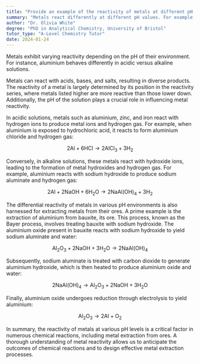 ```yaml
---
title: "Provide an example of the reactivity of metals at different pH values"
summary: "Metals react differently at different pH values. For example, aluminium reacts differently in acidic and alkaline solutions."
author: "Dr. Olivia White"
degree: "PhD in Analytical Chemistry, University of Bristol"
tutor_type: "A-Level Chemistry Tutor"
date: 2024-01-24
---
```


Metals exhibit varying reactivity depending on the pH of their environment. For instance, aluminium behaves differently in acidic versus alkaline solutions.

Metals can react with acids, bases, and salts, resulting in diverse products. The reactivity of a metal is largely determined by its position in the reactivity series, where metals listed higher are more reactive than those lower down. Additionally, the pH of the solution plays a crucial role in influencing metal reactivity.

In acidic solutions, metals such as aluminium, zinc, and iron react with hydrogen ions to produce metal ions and hydrogen gas. For example, when aluminium is exposed to hydrochloric acid, it reacts to form aluminium chloride and hydrogen gas:

$$
\text{2Al} + 6\text{HCl} \rightarrow 2\text{AlCl}_3 + 3\text{H}_2
$$

Conversely, in alkaline solutions, these metals react with hydroxide ions, leading to the formation of metal hydroxides and hydrogen gas. For example, aluminium reacts with sodium hydroxide to produce sodium aluminate and hydrogen gas:

$$
\text{2Al} + 2\text{NaOH} + 6\text{H}_2\text{O} \rightarrow 2\text{NaAl(OH)}_4 + 3\text{H}_2
$$

The differential reactivity of metals in various pH environments is also harnessed for extracting metals from their ores. A prime example is the extraction of aluminium from bauxite, its ore. This process, known as the Bayer process, involves treating bauxite with sodium hydroxide. The aluminium oxide present in bauxite reacts with sodium hydroxide to yield sodium aluminate and water:

$$
\text{Al}_2\text{O}_3 + 2\text{NaOH} + 3\text{H}_2\text{O} \rightarrow 2\text{NaAl(OH)}_4
$$

Subsequently, sodium aluminate is treated with carbon dioxide to generate aluminium hydroxide, which is then heated to produce aluminium oxide and water:

$$
\text{2NaAl(OH)}_4 \rightarrow \text{Al}_2\text{O}_3 + 2\text{NaOH} + 3\text{H}_2\text{O}
$$

Finally, aluminium oxide undergoes reduction through electrolysis to yield aluminium:

$$
\text{Al}_2\text{O}_3 \rightarrow 2\text{Al} + \text{O}_2
$$

In summary, the reactivity of metals at various pH levels is a critical factor in numerous chemical reactions, including metal extraction from ores. A thorough understanding of metal reactivity allows us to anticipate the outcomes of chemical reactions and to design effective metal extraction processes.
    